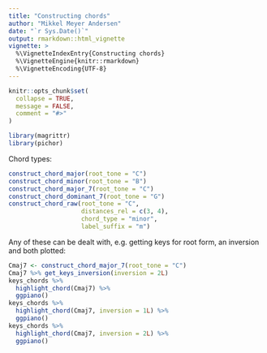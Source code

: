 ```yaml
---
title: "Constructing chords"
author: "Mikkel Meyer Andersen"
date: "`r Sys.Date()`"
output: rmarkdown::html_vignette
vignette: >
  %\VignetteIndexEntry{Constructing chords}
  %\VignetteEngine{knitr::rmarkdown}
  %\VignetteEncoding{UTF-8}
---
```


```r
knitr::opts_chunk$set(
  collapse = TRUE,
  message = FALSE,
  comment = "#>"
)
```

```r
library(magrittr)
library(pichor)
```

Chord types:

```r
construct_chord_major(root_tone = "C")
construct_chord_minor(root_tone = "B")
construct_chord_major_7(root_tone = "C")
construct_chord_dominant_7(root_tone = "G")
construct_chord_raw(root_tone = "C", 
                    distances_rel = c(3, 4), 
                    chord_type = "minor", 
                    label_suffix = "m")
```

Any of these can be dealt with, e.g. getting keys for root form, an inversion and both plotted:

```r
Cmaj7 <- construct_chord_major_7(root_tone = "C")
Cmaj7 %>% get_keys_inversion(inversion = 2L)
keys_chords %>% 
  highlight_chord(Cmaj7) %>% 
  ggpiano()
keys_chords %>% 
  highlight_chord(Cmaj7, inversion = 1L) %>% 
  ggpiano()
keys_chords %>% 
  highlight_chord(Cmaj7, inversion = 2L) %>% 
  ggpiano()
```

